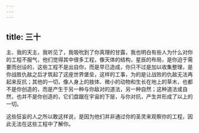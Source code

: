```yaml
---
---
---
```

title: 三十
---

主、我的天主，我听见了，我吸吮到了你真理的甘露，我也明白有些人为什么对你的工程不服气，他们觉得其中很多工程，像天体的结构，星辰的布局，是你迫于需要而创设的，这些工程不是出自你，而是早已造成，你只不过是加以收集整理，是你战胜仇敌之后才筑起了这座世界堡垒，这样的工事，为的是让战败的仇敌无法再起来反抗；其他的一切，像人身上的肢体、微小的动物和生长在地上的草木，也都不是你创造的，而是产生于另一种与你敌对的道法，另一种自然；这种道法或自然，也并不是你创造的，它们盘踞在宇宙的下层，与你对抗，产生并形成了以上的一切。

这些狂妄的人之所以敢这样说，是因为他们并非通过你的圣灵来观察你的工程，因此无法在这些工程中了解你。